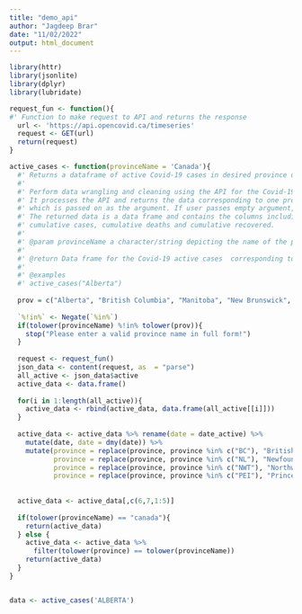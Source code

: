```yaml
---
title: "demo_api"
author: "Jagdeep Brar"
date: "11/02/2022"
output: html_document
---
```


```r
library(httr)
library(jsonlite)
library(dplyr)
library(lubridate)
```

```r

request_fun <- function(){
#' Function to make request to API and returns the response 
  url <- 'https://api.opencovid.ca/timeseries'
  request <- GET(url)
  return(request)
}

```

```r
active_cases <- function(provinceName = 'Canada'){
  #' Returns a dataframe of active Covid-19 cases in desired province of Canada
  #'
  #' Perform data wrangling and cleaning using the API for the Covid-19 cases in Canada.
  #' It processes the API and returns the data corresponding to one province
  #' which is passed on as the argument. If user passes empty argument, so by default Canada is used which returns the data of whole Canada as a  whole.
  #' The returned data is a data frame and contains the columns including the date, province name, active cases, change is active cases, 
  #' cumulative cases, cumulative deaths and cumulative recovered.
  #'
  #' @param provinceName a character/string depicting the name of the province
  #'
  #' @return Data frame for the Covid-19 active cases  corresponding to a particular province
  #'
  #' @examples
  #' active_cases("Alberta")
  
  prov = c("Alberta", "British Columbia", "Manitoba", "New Brunswick", "Newfoundland and Labrador", "Nova Scotia", "Nunavut", "Northwest Territories", "Ontario", "Prince Edward Island", "Quebec", "Saskatchewan", "Yukon", "Canada")
  
  `%!in%` <- Negate(`%in%`) 
  if(tolower(provinceName) %!in% tolower(prov)){
    stop("Please enter a valid province name in full form!")
  }
  
  request <- request_fun()
  json_data <- content(request, as  = "parse")
  all_active <- json_data$active
  active_data <- data.frame()
  
  for(i in 1:length(all_active)){
    active_data <- rbind(active_data, data.frame(all_active[[i]]))
  }
  
  active_data <- active_data %>% rename(date = date_active) %>%
    mutate(date, date = dmy(date)) %>%
    mutate(province = replace(province, province %in% c("BC"), "British Columbia"),
           province = replace(province, province %in% c("NL"), "Newfoundland and Labrador"),
           province = replace(province, province %in% c("NWT"), "Northwest Territories"),
           province = replace(province, province %in% c("PEI"), "Prince Edward Island"))
  
  
  active_data <- active_data[,c(6,7,1:5)]
  
  if(tolower(provinceName) == "canada"){
    return(active_data)
  } else {
    active_data <- active_data %>%
      filter(tolower(province) == tolower(provinceName))
    return(active_data)
  }
}


data <- active_cases('ALBERTA')
```



```r
 
  


```










